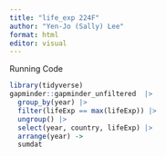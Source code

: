 ```yaml
---
title: "life_exp 224F"
author: "Yen-Jo (Sally) Lee"
format: html
editor: visual
---
```


Running Code

```r
library(tidyverse)
gapminder::gapminder_unfiltered  |> 
  group_by(year) |>
  filter(lifeExp == max(lifeExp)) |>
  ungroup() |>
  select(year, country, lifeExp) |>
  arrange(year) ->
  sumdat
```
